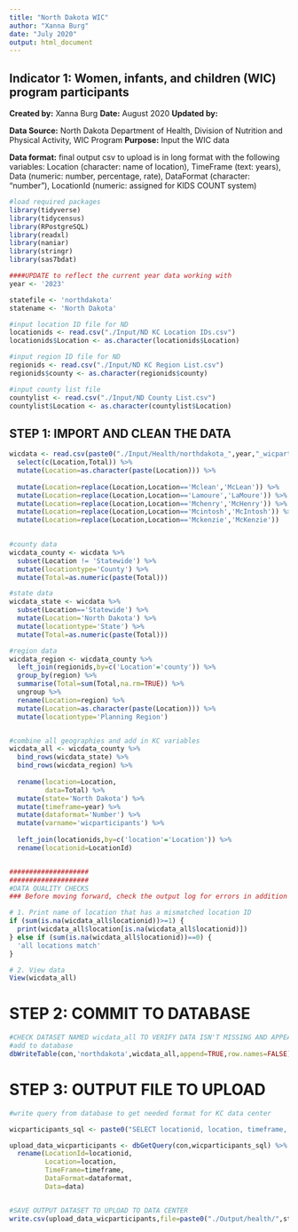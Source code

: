 ```yaml
---
title: "North Dakota WIC"
author: "Xanna Burg"
date: "July 2020"
output: html_document
---
```


## Indicator 1: Women, infants, and children (WIC) program participants

**Created by:** Xanna Burg
**Date:** August 2020
**Updated by:**

**Data Source:** North Dakota Department of Health, Division of Nutrition and Physical Activity, WIC Program
**Purpose:** Input the WIC data

**Data format:** final output csv to upload is in long format with the following variables: Location (character: name of location), TimeFrame (text: years), Data (numeric: number, percentage, rate), DataFormat (character: "number"), LocationId (numeric: assigned for KIDS COUNT system)


```r
#load required packages
library(tidyverse)
library(tidycensus)
library(RPostgreSQL)
library(readxl)
library(naniar)
library(stringr)
library(sas7bdat)
```

```r
####UPDATE to reflect the current year data working with
year <- '2023'

statefile <- 'northdakota'
statename <- 'North Dakota'

#input location ID file for ND
locationids <- read.csv("./Input/ND KC Location IDs.csv")
locationids$Location <- as.character(locationids$Location)

#input region ID file for ND
regionids <- read.csv("./Input/ND KC Region List.csv")
regionids$county <- as.character(regionids$county)

#input county list file
countylist <- read.csv("./Input/ND County List.csv")
countylist$Location <- as.character(countylist$Location)
```


## STEP 1: IMPORT AND CLEAN THE DATA
```r
wicdata <- read.csv(paste0("./Input/Health/northdakota_",year,"_wicparticipants.csv")) %>%
  select(c(Location,Total)) %>%
  mutate(Location=as.character(paste(Location))) %>%
  
  mutate(Location=replace(Location,Location=='Mclean','McLean')) %>%
  mutate(Location=replace(Location,Location=='Lamoure','LaMoure')) %>%
  mutate(Location=replace(Location,Location=='Mchenry','McHenry')) %>%
  mutate(Location=replace(Location,Location=='Mcintosh','McIntosh')) %>%
  mutate(Location=replace(Location,Location=='Mckenzie','McKenzie')) 
  

#county data
wicdata_county <- wicdata %>%
  subset(Location != 'Statewide') %>%
  mutate(locationtype='County') %>%
  mutate(Total=as.numeric(paste(Total)))

#state data
wicdata_state <- wicdata %>%
  subset(Location=='Statewide') %>%
  mutate(Location='North Dakota') %>%
  mutate(locationtype='State') %>%
  mutate(Total=as.numeric(paste(Total)))

#region data
wicdata_region <- wicdata_county %>%
  left_join(regionids,by=c('Location'='county')) %>%
  group_by(region) %>%
  summarise(Total=sum(Total,na.rm=TRUE)) %>%
  ungroup %>%
  rename(Location=region) %>%
  mutate(Location=as.character(paste(Location))) %>%
  mutate(locationtype='Planning Region')


#combine all geographies and add in KC variables
wicdata_all <- wicdata_county %>%
  bind_rows(wicdata_state) %>%
  bind_rows(wicdata_region) %>%
  
  rename(location=Location,
         data=Total) %>%
  mutate(state='North Dakota') %>%
  mutate(timeframe=year) %>%
  mutate(dataformat='Number') %>%
  mutate(varname='wicparticipants') %>%
  
  left_join(locationids,by=c('location'='Location')) %>%
  rename(locationid=LocationId)


####################
####################
#DATA QUALITY CHECKS
### Before moving forward, check the output log for errors in addition to checking specifically for these quality checks

# 1. Print name of location that has a mismatched location ID
if (sum(is.na(wicdata_all$locationid))>=1) {
  print(wicdata_all$location[is.na(wicdata_all$locationid)])
} else if (sum(is.na(wicdata_all$locationid))==0) {
  'all locations match'
}

# 2. View data
View(wicdata_all)

```

# STEP 2: COMMIT TO DATABASE
```r
#CHECK DATASET NAMED wicdata_all TO VERIFY DATA ISN'T MISSING AND APPEARS CORRECT
#add to database
dbWriteTable(con,'northdakota',wicdata_all,append=TRUE,row.names=FALSE)

```

# STEP 3: OUTPUT FILE TO UPLOAD
```r
#write query from database to get needed format for KC data center

wicparticipants_sql <- paste0("SELECT locationid, location, timeframe, dataformat, data FROM northdakota WHERE timeframe='",year,"' AND varname='wicparticipants';")

upload_data_wicparticipants <- dbGetQuery(con,wicparticipants_sql) %>%
  rename(LocationId=locationid,
         Location=location,
         TimeFrame=timeframe,
         DataFormat=dataformat,
         Data=data)


#SAVE OUTPUT DATASET TO UPLOAD TO DATA CENTER
write.csv(upload_data_wicparticipants,file=paste0("./Output/health/",statefile,"_",year,"_wicparticipants.csv"),row.names=FALSE)
```
